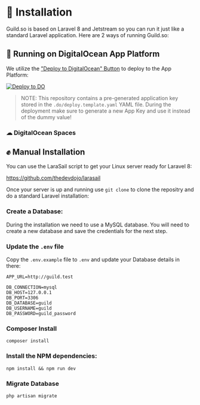 # 🔨 Installation

Guild.so is based on Laravel 8 and Jetstream so you can run it just like a standard Laravel application. Here are 2 ways of running Guild.so:

## 💙 Running on DigitalOcean App Platform

We utilize the ["Deploy to DigitalOcean" Button](https://www.digitalocean.com/docs/app-platform/how-to/add-deploy-do-button) to deploy to the App Platform:

[![Deploy to DO](https://mp-assets1.sfo2.digitaloceanspaces.com/deploy-to-do/do-btn-blue.svg)](https://cloud.digitalocean.com/apps/new?repo=https://github.com/thedevdojo/guild/tree/main&refcode=dc19b9819d06)

> NOTE: This repository contains a pre-generated application key stored in the `.do/deploy.template.yaml` YAML file. During the deployment make sure to generate a new App Key and use it instead of the dummy value!

### ☁ DigitalOcean Spaces


## ✊ Manual Installation

You can use the LaraSail script to get your Linux server ready for Laravel 8:

https://github.com/thedevdojo/larasail

Once your server is up and running use `git clone` to clone the repositry and do a standard Laravel installation:

### Create a Database:

During the installation we need to use a MySQL database. You will need to create a new database and save the credentials for the next step.

### Update the `.env` file

Copy the `.env.example` file to `.env` and update your Database details in there:

```
APP_URL=http://guild.test

DB_CONNECTION=mysql
DB_HOST=127.0.0.1
DB_PORT=3306
DB_DATABASE=guild
DB_USERNAME=guild
DB_PASSWORD=guild_password
```

### Composer Install

```
composer install
```

### Install the NPM dependencies:

```
npm install && npm run dev
```

### Migrate Database

```
php artisan migrate
```